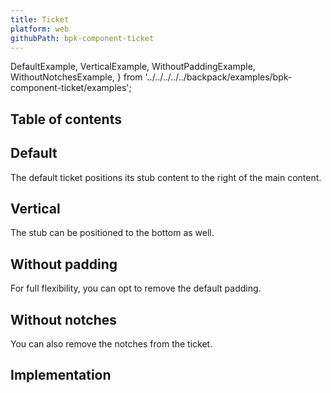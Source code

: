 ```yaml
---
title: Ticket
platform: web
githubPath: bpk-component-ticket
---
```



  DefaultExample,
  VerticalExample,
  WithoutPaddingExample,
  WithoutNotchesExample,
} from '../../../../../backpack/examples/bpk-component-ticket/examples';

## Table of contents

## Default

The default ticket positions its stub content to the right of the main content.

<PresentationBlock>
  <DefaultExample />
</PresentationBlock>

## Vertical

The stub can be positioned to the bottom as well.

<PresentationBlock>
  <VerticalExample />
</PresentationBlock>

## Without padding

For full flexibility, you can opt to remove the default padding.

<PresentationBlock>
  <WithoutPaddingExample />
</PresentationBlock>

## Without notches

You can also remove the notches from the ticket.

<PresentationBlock>
  <WithoutNotchesExample />
</PresentationBlock>

## Implementation

<Readme />
